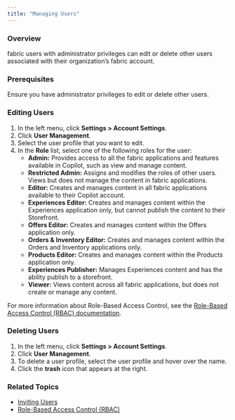 ```yaml
---
title: "Managing Users"
---
```


### Overview

fabric users with administrator privileges can edit or delete other users associated with their organization’s fabric account.

### Prerequisites

Ensure you have administrator privileges to edit or delete other users.

### Editing Users

1. In the left menu, click **Settings > Account Settings**.
2. Click **User Management**.
3. Select the user profile that you want to edit.
4. In the **Role** list, select one of the following roles for the user:  
   * **Admin:** Provides access to all the fabric applications and features available in Copilot, such as view and manage content.  
   * **Restricted Admin:** Assigns and modifies the roles of other users. Views but does not manage the content in fabric applications.  
   * **Editor:** Creates and manages content in all fabric applications available to their Copilot account.  
   * **Experiences Editor:** Creates and manages content within the Experiences application only, but cannot publish the content to their Storefront.  
   * **Offers Editor:** Creates and manages content within the Offers application only.  
   * **Orders & Inventory Editor:** Creates and manages content within the Orders and Inventory applications only.  
   * **Products Editor:** Creates and manages content within the Products application only.  
   * **Experiences Publisher:** Manages Experiences content and has the ability publish to a storefront.  
   * **Viewer:** Views content across all fabric applications, but does not create or manage any content.

For more information about Role-Based Access Control, see the [Role-Based Access Control (RBAC) documentation](/docs/role-based-access-control). 

### Deleting Users

1. In the left menu, click **Settings > Account Settings**.
2. Click **User Management**.
3. To delete a user profile, select the user profile and hover over the name.
4. Click the **trash** icon that appears at the right.

### Related Topics

* [Inviting Users](/docs/user-management-inviting-users)
* [Role-Based Access Control (RBAC)](/docs/role-based-access-control)